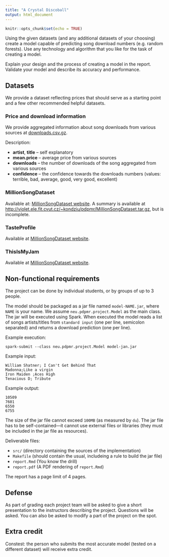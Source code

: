 ```yaml
---
title: "A Crystal Discoball"
output: html_document
---
```


```r
knitr::opts_chunk$set(echo = TRUE)
```

Using the given datasets (and any additional datasets of your choosing) create a model capable of predicting song download numbers (e.g. random forests). Use any technology and algorithm that you like for the task of creating a model.

Explain your design and the process of creating a model in the report. Validate your model and describe its accuracy and performance.

## Datasets

We provide a dataset reflecting prices that should serve as a starting point and a few other recommended helpful datasets.

### Price and download information

We provide aggregated information about song downloads from various sources at [downloads.csv.gz](files/downloads.csv.gz).

Description:

- **artist**, **title** -- self explanatory
- **mean.price** -- average price from various sources
- **downloads** -- the number of downloads of the song aggregated from various sources
- **confidence** -- the confidence towards the downloads numbers (values: terrible, bad, average, good, very good, excellent)

### MillionSongDataset

Available at: [MillionSongDataset website](https://labrosa.ee.columbia.edu/millionsong/pages/getting-dataset). A summary is available at [http://violet.ele.fit.cvut.cz/~kondziu/pdpmr/MillionSongDataset.tar.gz](http://violet.ele.fit.cvut.cz/~kondziu/pdpmr/MillionSongDataset.tar.gz), but is incomplete.

### TasteProfile

Available at [MillionSongDataset website](https://labrosa.ee.columbia.edu/millionsong/tasteprofile).

### ThisIsMyJam

Available at [MillionSongDataset website](https://labrosa.ee.columbia.edu/millionsong/thisismyjam).

## Non-functional requirements

The project can be done by individual students, or by groups of up to 3 people.

The model should be packaged as a jar file named `model-NAME.jar`, where `NAME` is your name. We assume ```neu.pdpmr.project.Model``` as the main class. The jar will be executed using Spark. When executed the model reads a list of songs artists/titles from `standard input` (one per line, semicolon separated) and returns a download prediction (one per line).

Example execution:
```
spark-submit --class neu.pdpmr.project.Model model-jan.jar
```

Example input:
```
William Shatner; I Can't Get Behind That
Madonna;Like a virgin
Iron Maiden ;Aces High
Tenacious D; Tribute
```

Example output:
```
10509
7601
6550
6755
```

The size of the jar file cannot exceed `100MB` (as measured by `du`). The jar file has to be self-contained---it cannot use external files or libraries (they must be included in the jar file as resources).

Deliverable files: 

- `src/` (directory containing the sources of the implementation)
- `Makefile` (should contain the usual, includeing a rule to build the jar file)
- `report.Rmd` (You know the drill)
- `report.pdf` (A PDF rendering of `report.Rmd`)

The report has a page limit of 4 pages.

## Defense

As part of grading each project team will be asked to give a short presentation to the instructors describing the project. Questions will be asked. You can also be asked to modify a part of the project on the spot.

## Extra credit

Constest: the person who submits the most accurate model (tested on a different dataset) will receive extra credit.



